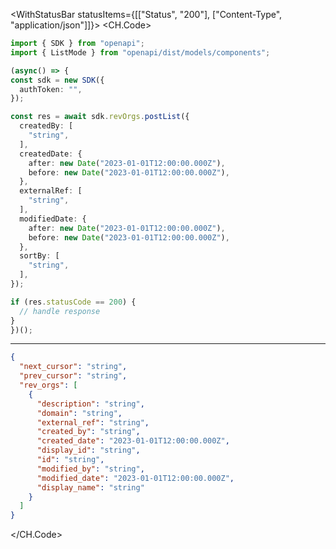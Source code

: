 

<WithStatusBar statusItems={[["Status", "200"], ["Content-Type", "application/json"]]}>
  <CH.Code>
  ```typescript PostList.ts
  import { SDK } from "openapi";
import { ListMode } from "openapi/dist/models/components";

(async() => {
  const sdk = new SDK({
    authToken: "",
  });

  const res = await sdk.revOrgs.postList({
    createdBy: [
      "string",
    ],
    createdDate: {
      after: new Date("2023-01-01T12:00:00.000Z"),
      before: new Date("2023-01-01T12:00:00.000Z"),
    },
    externalRef: [
      "string",
    ],
    modifiedDate: {
      after: new Date("2023-01-01T12:00:00.000Z"),
      before: new Date("2023-01-01T12:00:00.000Z"),
    },
    sortBy: [
      "string",
    ],
  });

  if (res.statusCode == 200) {
    // handle response
  }
})();
  ```
  ---

  ```json Example Response
  {
    "next_cursor": "string",
    "prev_cursor": "string",
    "rev_orgs": [
      {
        "description": "string",
        "domain": "string",
        "external_ref": "string",
        "created_by": "string",
        "created_date": "2023-01-01T12:00:00.000Z",
        "display_id": "string",
        "id": "string",
        "modified_by": "string",
        "modified_date": "2023-01-01T12:00:00.000Z",
        "display_name": "string"
      }
    ]
  }
  ```
  </CH.Code>
</WithStatusBar>
